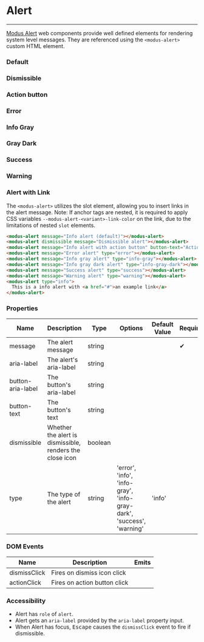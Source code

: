 
# Alert

---

[Modus Alert](https://modus.trimble.com/components/alerts/) web components provide well defined elements for rendering system level messages. They are referenced using the `<modus-alert>` custom HTML element.

<Anchor storyId="components-alert--default" />

### Default

<modus-alert message="Info alert (default)"></modus-alert>

<Anchor storyId="components-alert--dismissible" />

### Dismissible

<modus-alert dismissible message="Dismissible alert"></modus-alert>

<Anchor storyId="components-alert--action-button"/>

### Action button

<modus-alert message="Info alert with action button" button-text="Action"></modus-alert>

<Anchor storyId="components-alert--error" />

### Error

<modus-alert message="Error alert" type="error"></modus-alert>

<Anchor storyId="components-alert--info-gray" />

### Info Gray

<modus-alert message="Info gray alert" type="info-gray"></modus-alert>

<Anchor storyId="components-alert--info-gray-dark" />

### Gray Dark

<modus-alert message="Info gray dark alert" type="info-gray-dark"></modus-alert>

<Anchor storyId="components-alert--success" />

### Success

<modus-alert message="Success alert" type="success"></modus-alert>

<Anchor storyId="components-alert--warning" />

### Warning

<modus-alert message="Warning alert" type="warning"></modus-alert>

<Anchor storyId="components-alert--with-link" />

### Alert with Link

The `<modus-alert>` utilizes the slot element, allowing you to insert links in the alert message.
Note: If anchor tags are nested, it is required to apply CSS variables  `--modus-alert-<variant>-link-color` on the link, due to the limitations of nested `slot` elements.


<Story id="components-alert--with-link" />

```html
<modus-alert message="Info alert (default)"></modus-alert>
<modus-alert dismissible message="Dismissible alert"></modus-alert>
<modus-alert message="Info alert with action button" button-text="Action"></modus-alert>
<modus-alert message="Error alert" type="error"></modus-alert>
<modus-alert message="Info gray alert" type="info-gray"></modus-alert>
<modus-alert message="Info gray dark alert" type="info-gray-dark"></modus-alert>
<modus-alert message="Success alert" type="success"></modus-alert>
<modus-alert message="Warning alert" type="warning"></modus-alert>
<modus-alert type="info">
  This is a info alert with <a href="#">an example link</a>
</modus-alert>
```

### Properties

<section>
  <table>
    <thead>
      <tr>
        <th>Name</th>
        <th>Description</th>
        <th>Type</th>
        <th>Options</th>
        <th>Default Value</th>
        <th>Required</th>
      </tr>
    </thead>
    <tbody>
      <tr>
        <td>message</td>
        <td>The alert message</td>
        <td>string</td>
        <td></td>
        <td></td>
        <td>
          <span class="material-icons">&#10004;</span>
        </td>
      </tr>
      <tr>
        <td>aria-label</td>
        <td>The alert's aria-label</td>
        <td>string</td>
        <td></td>
        <td></td>
        <td></td>
      </tr>
      <tr>
        <td>button-aria-label</td>
        <td>The button's aria-label</td>
        <td>string</td>
        <td></td>
        <td></td>
        <td></td>
      </tr>
      <tr>
        <td>button-text</td>
        <td>The button's text</td>
        <td>string</td>
        <td></td>
        <td></td>
        <td></td>
      </tr>
      <tr>
        <td>dismissible</td>
        <td>Whether the alert is dismissible, renders the close icon</td>
        <td>boolean</td>
        <td></td>
        <td></td>
        <td></td>
      </tr>
      <tr>
        <td>type</td>
        <td>The type of the alert</td>
        <td>string</td>
        <td>
          'error', 'info', 'info-gray', 'info-gray-dark', 'success', 'warning'
        </td>
        <td>'info'</td>
        <td></td>
      </tr>
    </tbody>
  </table>
</section>

### DOM Events

<section>
  <table>
    <thead>
      <tr>
        <th>Name</th>
        <th>Description</th>
        <th>Emits</th>
      </tr>
    </thead>
    <tbody>
      <tr>
        <td>dismissClick</td>
        <td>Fires on dismiss icon click</td>
        <td></td>
      </tr>
      <tr>
        <td>actionClick</td>
        <td>Fires on action button click</td>
        <td></td>
      </tr>
    </tbody>
  </table>
</section>

### Accessibility

- Alert has `role` of `alert`.
- Alert gets an `aria-label` provided by the `aria-label` property input.
- When Alert has focus, <kbd>Escape</kbd> causes the `dismissClick` event to fire if dismissible.
